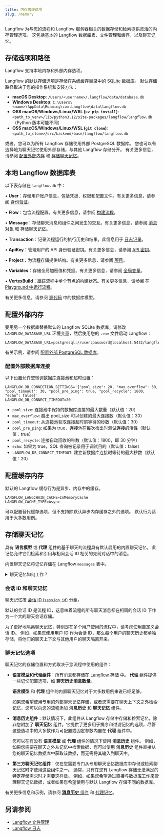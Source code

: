 ```yaml
---
title: 内存管理选项
slug: /memory
---
```


Langflow 为与您的流程和 Langflow 服务器相关的数据存储和检索提供灵活的内存管理选项。
这包括基本的 Langflow 数据库表、文件管理和缓存，以及聊天记忆。

## 存储选项和路径

Langflow 支持本地内存和外部内存选项。

Langflow 的默认存储选项是存储在系统缓存目录中的 [SQLite](https://www.sqlite.org/) 数据库。
默认存储路径取决于您的操作系统和安装方法：

- **macOS Desktop**: `/Users/<username>/.langflow/data/database.db`
- **Windows Desktop**: `C:\Users\<name>\AppData\Roaming\com.Langflow\data\langflow.db`
- **OSS macOS/Windows/Linux/WSL (`uv pip install`)**: `<path_to_venv>/lib/python3.12/site-packages/langflow/langflow.db` （Python 版本可能不同）
- **OSS macOS/Windows/Linux/WSL (`git clone`)**: `<path_to_clone>/src/backend/base/langflow/langflow.db`

或者，您可以为所有 Langflow 存储使用外部 PostgreSQL 数据库。
您也可以有选择地为聊天记忆使用外部存储，与其他 Langflow 存储分开。
有关更多信息，请参阅 [配置外部内存](#configure-external-memory) 和 [存储聊天记忆](#store-chat-memory)。

## 本地 Langflow 数据库表

以下表存储在 `langflow.db` 中：

• **User**：存储用户账户信息，包括凭据、权限和配置文件。有关更多信息，请参阅 [身份验证](/configuration-authentication)。

• **Flow**：包含流程配置。有关更多信息，请参阅 [构建流程](/concepts-flows)。

• **Message**：存储聊天消息和组件之间发生的交互。有关更多信息，请参阅 [消息对象](/data-types#message) 和 [存储聊天记忆](#store-chat-memory)。

• **Transaction**：记录流程运行的执行历史和结果。此信息用于 [日志记录](/logging)。

• **ApiKey**：管理用户的 API 身份验证密钥。有关更多信息，请参阅 [API 密钥](/configuration-api-keys)。

• **Project**：为流程存储提供结构。有关更多信息，请参阅 [项目](/concepts-flows#projects)。

• **Variables**：存储全局加密值和凭据。有关更多信息，请参阅 [全局变量](/configuration-global-variables)。

• **VertexBuild**：跟踪流程中单个节点的构建状态。有关更多信息，请参阅 [在 Playground 中运行流程](/concepts-playground)。

有关更多信息，请参阅 [源代码](https://github.com/langflow-ai/langflow/tree/main/src/backend/base/langflow/services/database/models) 中的数据库模型。

## 配置外部内存

要用另一个数据库替换默认的 Langflow SQLite 数据库，请修改 `LANGFLOW_DATABASE_URL` 环境变量，然后使用您的 `.env` 文件启动 Langflow：

```
LANGFLOW_DATABASE_URL=postgresql://user:password@localhost:5432/langflow
```

有关示例，请参阅 [配置外部 PostgreSQL 数据库](/configuration-custom-database)。

### 配置外部数据库连接

以下设置允许您微调数据库连接池和超时设置：

```
LANGFLOW_DB_CONNECTION_SETTINGS='{"pool_size": 20, "max_overflow": 30, "pool_timeout": 30, "pool_pre_ping": true, "pool_recycle": 1800, "echo": false}'
LANGFLOW_DB_CONNECT_TIMEOUT=20
```

- `pool_size`: 连接池中保持的数据库连接的最大数量（默认值：20）
- `max_overflow`: 超出 pool_size 可以创建的最大连接数（默认值：30）
- `pool_timeout`: 从连接池获取连接超时前等待的秒数（默认值：30）
- `pool_pre_ping`: 如果为 true，连接池在每次检出时测试连接的活性（默认值：true）
- `pool_recycle`: 连接自动回收的秒数（默认值：1800，即 30 分钟）
- `echo`: 如果为 true，SQL 查询被记录用于调试目的（默认值：false）
- `LANGFLOW_DB_CONNECT_TIMEOUT`: 建立新数据库连接时等待的最大秒数（默认值：20）

## 配置缓存内存

默认的 Langflow 缓存行为是异步、内存中的缓存。
```
LANGFLOW_LANGCHAIN_CACHE=InMemoryCache
LANGFLOW_CACHE_TYPE=Async
```

可以配置替代缓存选项，但不支持除默认异步内存缓存之外的选项。
默认行为适用于大多数用例。

## 存储聊天记忆

具有 **语言模型** 或 **代理** 组件的基于聊天的流程具有默认启用的内置聊天记忆。
此记忆允许它们检索和引用与相同会话 ID 相关的先前对话中的消息。

内置聊天记忆将记忆存储在 Langflow `messages` 表中。

<details>
<summary>聊天记忆如何工作？</summary>

聊天记忆是 LLM 或代理的缓存，用于保存过去的对话，以便在未来的交互中保留和引用该上下文。
例如，如果用户已经告诉 LLM 他们的名字，LLM 可以从聊天记忆中检索该信息，而不是要求用户在未来的对话或消息中重复自己。

聊天记忆与向量存储记忆不同，因为它专门用于从数据库中存储和检索聊天消息。

支持聊天记忆的组件（如 **代理**、**语言模型**、**消息历史** 或第三方 **聊天记忆** 组件）提供对各自数据库的访问 _作为记忆_。
作为记忆的检索对于 LLM 和代理来说是一个重要的区别，因为这种存储和检索机制专门设计用于回忆过去对话的上下文。
与为语义搜索和文本块检索而设计的向量存储不同，聊天记忆旨在以针对对话历史优化的方式存储和检索聊天消息。

</details>

### 会话 ID 和聊天记忆

聊天记忆按 [会话 ID (`session_id`)](/session-id) 分组。

默认的会话 ID 是流程 ID，这意味着流程的所有聊天消息都在相同的会话 ID 下作为一个大的聊天会话存储。

为了更好地隔离聊天记忆，特别是在多个用户使用的流程中，请考虑使用自定义会话 ID。
例如，如果您使用用户 ID 作为会话 ID，那么每个用户的聊天历史都单独存储，将他们的聊天上下文与其他用户的聊天隔离开来。

### 聊天记忆选项

聊天记忆的存储位置和方式取决于您流程中使用的组件：

* **语言模型和代理组件**：所有消息都存储在 [Langflow 存储](#storage-options-and-paths) 中。
**代理** 组件提供一些记忆配置选项，如 **聊天历史消息数量**。

    **语言模型** 和 **代理** 组件的内置聊天记忆对于大多数用例来说已经足够。

    如果您希望使用专用的外部聊天记忆存储，或者您需要在聊天上下文之外检索记忆，您可以向您的流程添加 **消息历史** 和 **聊天记忆** 组件。

* **消息历史组件**：默认情况下，此组件从 Langflow 存储中存储和检索记忆，除非您附加了 **聊天记忆** 组件。它提供了更多用于排序和过滤记忆的选项，尽管这些选项中的大多数作为可配置或固定参数内置在 **代理** 组件中。

    您可以在有没有 **语言模型** 或 **代理** 组件的情况下使用 **消息历史** 组件。
    例如，如果您需要在聊天之外从记忆中检索数据，您可以使用 **消息历史** 组件直接从您的聊天记忆数据库中获取该数据，而无需将其输入到聊天中。

* **第三方聊天记忆组件**：仅在您需要专门从专用聊天记忆数据库中存储或检索聊天记忆时才使用这些组件之一。
通常，只有在您有 Langflow 存储无法满足的特定存储需求时才需要这样做。
例如，如果您希望通过直接与数据库工作来管理聊天记忆数据，或者如果您希望使用与默认 Langflow 存储不同的数据库。

有关更多信息和示例，请参阅 [**消息历史** 组件](/components-helpers#message-history) 和 [代理记忆](/agents#agent-memory)。

## 另请参阅

* [Langflow 文件管理](/concepts-file-management)
* [Langflow 日志](/logging)